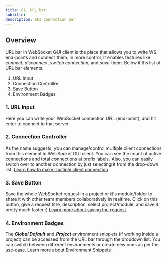 ```yaml
---
title: 01. URL bar
subtitle: 
description: aka Connection bar
---
```


## Overview
URL bar in WebSocket GUI client is the place that allows you to write WS end-points and connect them. In more control, It enables features like _connect_, _disconnect_, _switch connection_, and _save_ them.
Below it ths list of URL bar elements.

 1. URL Input
 2. Connection Controller
 3. Save Button
 4. Environment Badges

### 1. URL Input
Here you can write your WebSocket connection URL (end-point), and hit enter to connect to that server. 

### 2. Connection Controller
As the name suggests, you can manage/control multiple client connections from this element in WebSocket GUI client. You can see the count of active connections and total connections at prefix labels. Also, you can easily switch over to another connection by just selecting it from the drop-down list. [Learn how to make multiple client connection](/websocket/a/establishing-multiple-ws-connections/)

### 3. Save Button
Save the whole WebSocket request in a project or it's module/folder to share it with other team members collaboratively in realtime. Click on this button, give a request title, description, select project/module, and save it. pretty much faster :)
[Learn more about saving the request](/websocket/a/save-ws-request/).

### 4. Environment Badges
The ***Global Default*** and ***Project*** environment snippets (if working inside a project) can be accessed from the URL bar through the dropdown list. You can switch between different environments or create new ones as per the use-case. Learn more about Environment Snippets.
